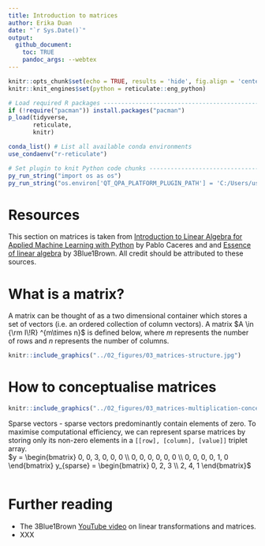 ```yaml
---
title: Introduction to matrices  
author: Erika Duan  
date: "`r Sys.Date()`"  
output: 
  github_document:
    toc: TRUE
    pandoc_args: --webtex  
---
```


```r
knitr::opts_chunk$set(echo = TRUE, results = 'hide', fig.align = 'center')
knitr::knit_engines$set(python = reticulate::eng_python)
```

```r
# Load required R packages -----------------------------------------------------
if (!require("pacman")) install.packages("pacman") 
p_load(tidyverse,
       reticulate,
       knitr) 

conda_list() # List all available conda environments    
use_condaenv("r-reticulate")
```

```r
# Set plugin to knit Python code chunks ----------------------------------------
py_run_string("import os as os")
py_run_string("os.environ['QT_QPA_PLATFORM_PLUGIN_PATH'] = 'C:/Users/user/Anaconda3/envs/r-reticulate/Library/plugins/platforms'")    
```


# Resources   

This section on matrices is taken from [Introduction to Linear Algebra for Applied Machine Learning with Python](https://pabloinsente.github.io/intro-linear-algebra#matrices) by Pablo Caceres and and [Essence of linear algebra](https://www.3blue1brown.com/essence-of-linear-algebra-page) by 3Blue1Brown. All credit should be attributed to these sources.          


# What is a matrix?  

A matrix can be thought of as a two dimensional container which stores a set of vectors (i.e. an ordered collection of column vectors). A matrix $A \in {\rm I\!R} ^{m\times n}$ is defined below, where $m$ represents the number of rows and $n$ represents the number of columns.      

```r
knitr::include_graphics("../02_figures/03_matrices-structure.jpg")     
```


# How to conceptualise matrices  

```r
knitr::include_graphics("../02_figures/03_matrices-multiplication-concept.jpg")     
```

Sparse vectors - sparse vectors predominantly contain elements of zero. To maximise computational efficiency, we can represent sparse matrices by storing only its non-zero elements in a `[[row], [column], [value]]` triplet array.   
$y = 
 \begin{bmatrix}
  0, 0, 3, 0, 0, 0 \\
  0, 0, 0, 0, 0, 0 \\
  0, 0, 0, 0, 1, 0
 \end{bmatrix}   
 y_{sparse} = 
 \begin{bmatrix}
  0, 2, 3 \\
  2, 4, 1 
 \end{bmatrix}$   


```r

```


# Further reading  

+ The 3Blue1Brown [YouTube video](https://www.youtube.com/watch?time_continue=6&v=kYB8IZa5AuE&feature=emb_logo) on linear transformations and matrices.         
+ XXX    
